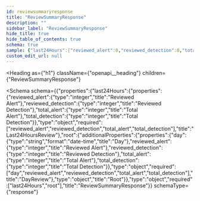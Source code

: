 ```yaml
---
id: reviewsummaryresponse
title: "ReviewSummaryResponse"
description: ""
sidebar_label: "ReviewSummaryResponse"
hide_title: true
hide_table_of_contents: true
schema: true
sample: {"last24Hours":{"reviewed_alert":0,"reviewed_detection":0,"total_alert":0,"total_detection":0},"root":{}}
custom_edit_url: null
---
```



<Heading
  as={"h1"}
  className={"openapi__heading"}
  children={"ReviewSummaryResponse"}
>
</Heading>





<Schema
  schema={{"properties":{"last24Hours":{"properties":{"reviewed_alert":{"type":"integer","title":"Reviewed Alert"},"reviewed_detection":{"type":"integer","title":"Reviewed Detection"},"total_alert":{"type":"integer","title":"Total Alert"},"total_detection":{"type":"integer","title":"Total Detection"}},"type":"object","required":["reviewed_alert","reviewed_detection","total_alert","total_detection"],"title":"Last24HoursReview"},"root":{"additionalProperties":{"properties":{"day":{"type":"string","format":"date-time","title":"Day"},"reviewed_alert":{"type":"integer","title":"Reviewed Alert"},"reviewed_detection":{"type":"integer","title":"Reviewed Detection"},"total_alert":{"type":"integer","title":"Total Alert"},"total_detection":{"type":"integer","title":"Total Detection"}},"type":"object","required":["day","reviewed_alert","reviewed_detection","total_alert","total_detection"],"title":"DayReview"},"type":"object","title":"Root"}},"type":"object","required":["last24Hours","root"],"title":"ReviewSummaryResponse"}}
  schemaType={"response"}
>
  
</Schema>
            